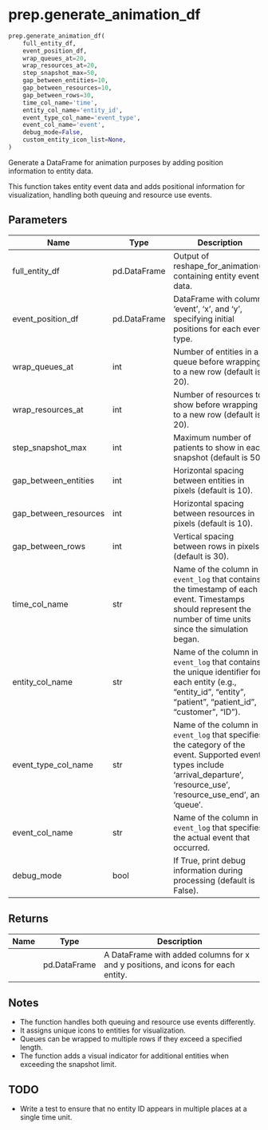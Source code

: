 # prep.generate_animation_df { #vidigi.prep.generate_animation_df }

```python
prep.generate_animation_df(
    full_entity_df,
    event_position_df,
    wrap_queues_at=20,
    wrap_resources_at=20,
    step_snapshot_max=50,
    gap_between_entities=10,
    gap_between_resources=10,
    gap_between_rows=30,
    time_col_name='time',
    entity_col_name='entity_id',
    event_type_col_name='event_type',
    event_col_name='event',
    debug_mode=False,
    custom_entity_icon_list=None,
)
```

Generate a DataFrame for animation purposes by adding position information to entity data.

This function takes entity event data and adds positional information for visualization,
handling both queuing and resource use events.

## Parameters {.doc-section .doc-section-parameters}

| Name                  | Type         | Description                                                                                                                                                                     | Default        |
|-----------------------|--------------|---------------------------------------------------------------------------------------------------------------------------------------------------------------------------------|----------------|
| full_entity_df        | pd.DataFrame | Output of reshape_for_animation(), containing entity event data.                                                                                                                | _required_     |
| event_position_df     | pd.DataFrame | DataFrame with columns 'event', 'x', and 'y', specifying initial positions for each event type.                                                                                 | _required_     |
| wrap_queues_at        | int          | Number of entities in a queue before wrapping to a new row (default is 20).                                                                                                     | `20`           |
| wrap_resources_at     | int          | Number of resources to show before wrapping to a new row (default is 20).                                                                                                       | `20`           |
| step_snapshot_max     | int          | Maximum number of patients to show in each snapshot (default is 50).                                                                                                            | `50`           |
| gap_between_entities  | int          | Horizontal spacing between entities in pixels (default is 10).                                                                                                                  | `10`           |
| gap_between_resources | int          | Horizontal spacing between resources in pixels (default is 10).                                                                                                                 | `10`           |
| gap_between_rows      | int          | Vertical spacing between rows in pixels (default is 30).                                                                                                                        | `30`           |
| time_col_name         | str          | Name of the column in `event_log` that contains the timestamp of each event. Timestamps should represent the number of time units since the simulation began.                   | `"time"`       |
| entity_col_name       | str          | Name of the column in `event_log` that contains the unique identifier for each entity (e.g., "entity_id", "entity", "patient", "patient_id", "customer", "ID").                 | `"entity_id"`  |
| event_type_col_name   | str          | Name of the column in `event_log` that specifies the category of the event. Supported event types include 'arrival_departure', 'resource_use', 'resource_use_end', and 'queue'. | `"event_type"` |
| event_col_name        | str          | Name of the column in `event_log` that specifies the actual event that occurred.                                                                                                | `"event"`      |
| debug_mode            | bool         | If True, print debug information during processing (default is False).                                                                                                          | `False`        |

## Returns {.doc-section .doc-section-returns}

| Name   | Type         | Description                                                                      |
|--------|--------------|----------------------------------------------------------------------------------|
|        | pd.DataFrame | A DataFrame with added columns for x and y positions, and icons for each entity. |

## Notes {.doc-section .doc-section-notes}

- The function handles both queuing and resource use events differently.
- It assigns unique icons to entities for visualization.
- Queues can be wrapped to multiple rows if they exceed a specified length.
- The function adds a visual indicator for additional entities when exceeding the snapshot limit.

## TODO {.doc-section .doc-section-todo}

- Write a test to ensure that no entity ID appears in multiple places at a single time unit.